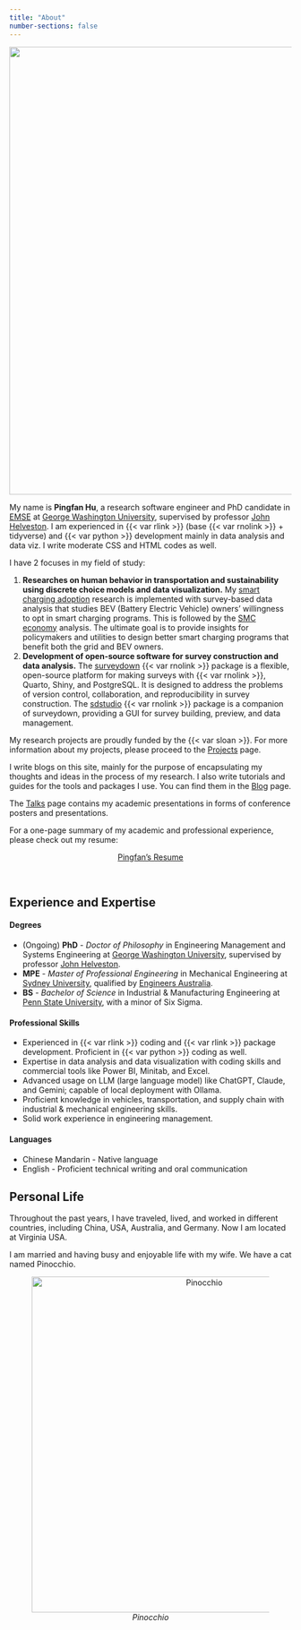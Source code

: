 ```yaml
---
title: "About"
number-sections: false
---
```


![](/images/about.png){fig-align="center" width="800"}

My name is **Pingfan Hu**, a research software engineer and PhD candidate in [EMSE](https://emse.engineering.gwu.edu/) at [George Washington University](https://www.gwu.edu/), supervised by professor [John Helveston](https://www.jhelvy.com). I am experienced in {{< var rlink >}} (base {{< var rnolink >}} + tidyverse) and {{< var python >}} development mainly in data analysis and data viz. I write moderate CSS and HTML codes as well.

I have 2 focuses in my field of study:

1. **Researches on human behavior in transportation and sustainability using discrete choice models and data visualization.** My [smart charging adoption](projects/01_sc_adoption) research is implemented with survey-based data analysis that studies BEV (Battery Electric Vehicle) owners' willingness to opt in smart charging programs. This is followed by the [SMC economy](projects/02_smc_economy) analysis. The ultimate goal is to provide insights for policymakers and utilities to design better smart charging programs that benefit both the grid and BEV owners.
2. **Development of open-source software for survey construction and data analysis.** The [surveydown](https://surveydown.org) {{< var rnolink >}} package is a flexible, open-source platform for making surveys with {{< var rnolink >}}, Quarto, Shiny, and PostgreSQL. It is designed to address the problems of version control, collaboration, and reproducibility in survey construction. The [sdstudio](https://sdstudio.surveydown.org) {{< var rnolink >}} package is a companion of surveydown, providing a GUI for survey building, preview, and data management.

My research projects are proudly funded by the {{< var sloan >}}. For more information about my projects, please proceed to the [Projects](projects.qmd) page.

I write blogs on this site, mainly for the purpose of encapsulating my thoughts and ideas in the process of my research. I also write tutorials and guides for the tools and packages I use. You can find them in the [Blog](blog.qmd) page.

The [Talks](talks.qmd) page contains my academic presentations in forms of conference posters and presentations.

For a one-page summary of my academic and professional experience, please check out my resume:

<center>
<a href="pdf/resume.pdf" class="btn btn-primary" role="button" target="_blank"> Pingfan's Resume </a>
</center>
<br>

## Experience and Expertise

#### Degrees

- (Ongoing) **PhD** - *Doctor of Philosophy* in Engineering Management and Systems Engineering at [George Washington University](https://www.emse.seas.gwu.edu), supervised by professor [John Helveston](https://www.jhelvy.com).
- **MPE** - *Master of Professional Engineering* in Mechanical Engineering at [Sydney University](https://www.sydney.edu.au/engineering/study/undergraduate-courses/mechanical-engineering.html), qualified by [Engineers Australia](https://www.engineersaustralia.org.au).
- **BS** - *Bachelor of Science* in Industrial & Manufacturing Engineering at [Penn State University](https://www.ime.psu.edu), with a minor of Six Sigma.

#### Professional Skills

-   Experienced in {{< var rlink >}} coding and {{< var rlink >}} package development. Proficient in {{< var python >}} coding as well.
-   Expertise in data analysis and data visualization with coding skills and commercial tools like Power BI, Minitab, and Excel.
-   Advanced usage on LLM (large language model) like ChatGPT, Claude, and Gemini; capable of local deployment with Ollama.
-   Proficient knowledge in vehicles, transportation, and supply chain with industrial & mechanical engineering skills.
-   Solid work experience in engineering management.

#### Languages

-   Chinese Mandarin - Native language
-   English - Proficient technical writing and oral communication

## Personal Life

Throughout the past years, I have traveled, lived, and worked in different countries, including China, USA, Australia, and Germany. Now I am located at Virginia USA.

I am married and having busy and enjoyable life with my wife. We have a cat named Pinocchio.

::: {style="text-align: center;"}
![*Pinocchio*](/images/pinocchio.png){fig-alt="Pinocchio" width="600"}
:::
